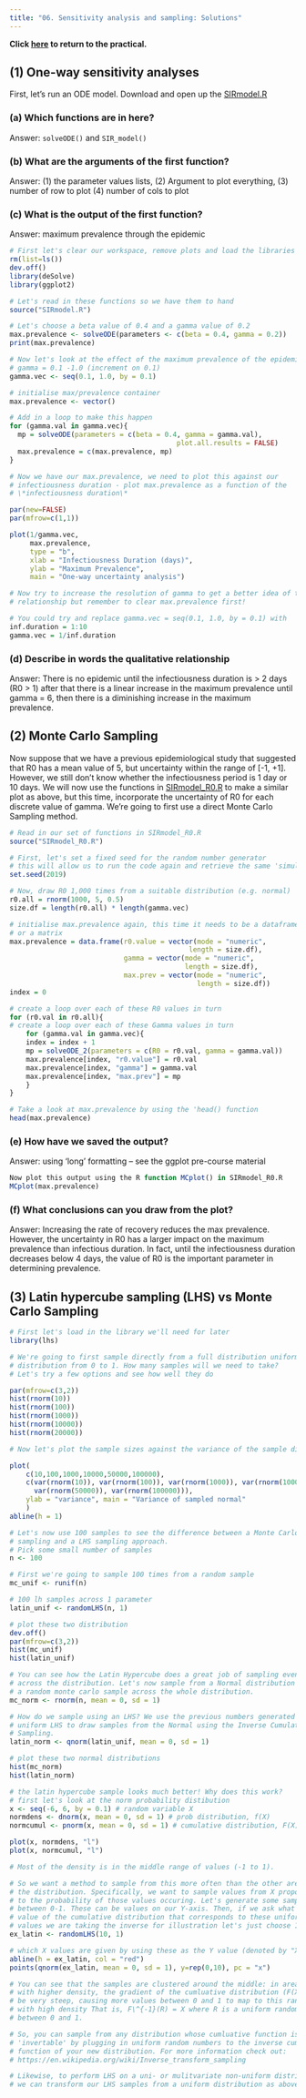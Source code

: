 ```yaml
---
title: "06. Sensitivity analysis and sampling: Solutions"
---
```


**Click [here](06_SensitivitySampling_practical.qmd) to return to the practical.**

## (1) One-way sensitivity analyses

First, let's run an ODE model. Download and open up the [SIRmodel.R](functions/SIRmodel.R)

### (a) Which functions are in here?

Answer: `solveODE()` and `SIR_model()`

### (b) What are the arguments of the first function?

Answer: (1) the parameter values lists, (2) Argument to plot everything, (3) number of row to plot (4) number of cols to plot

### (c) What is the output of the first function?

Answer: maximum prevalence through the epidemic

``` r
# First let's clear our workspace, remove plots and load the libraries we need
rm(list=ls())
dev.off()
library(deSolve)
library(ggplot2)

# Let's read in these functions so we have them to hand
source("SIRmodel.R")

# Let's choose a beta value of 0.4 and a gamma value of 0.2
max.prevalence <- solveODE(parameters <- c(beta = 0.4, gamma = 0.2))
print(max.prevalence)

# Now let's look at the effect of the maximum prevalence of the epidemic across 
# gamma = 0.1 -1.0 (increment on 0.1)
gamma.vec <- seq(0.1, 1.0, by = 0.1)

# initialise max/prevalence container
max.prevalence <- vector()

# Add in a loop to make this happen
for (gamma.val in gamma.vec){
  mp = solveODE(parameters = c(beta = 0.4, gamma = gamma.val),
                                         plot.all.results = FALSE)
  max.prevalence = c(max.prevalence, mp)
}

# Now we have our max.prevalence, we need to plot this against our 
# infectiousness duration - plot max.prevalence as a function of the 
# \*infectiousness duration\*

par(new=FALSE)
par(mfrow=c(1,1))

plot(1/gamma.vec, 
     max.prevalence, 
     type = "b",
     xlab = "Infectiousness Duration (days)",
     ylab = "Maximum Prevalence",
     main = "One-way uncertainty analysis")

# Now try to increase the resolution of gamma to get a better idea of the 
# relationship but remember to clear max.prevalence first!

# You could try and replace gamma.vec = seq(0.1, 1.0, by = 0.1) with
inf.duration = 1:10
gamma.vec = 1/inf.duration
```

### (d) Describe in words the qualitative relationship

Answer: There is no epidemic until the infectiousness duration is \> 2 days (R0 \> 1) after that there is a linear increase in the maximum prevalence until gamma = 6, then there is a diminishing increase in the maximum prevalence.

## (2) Monte Carlo Sampling

Now suppose that we have a previous epidemiological study that suggested that R0 has a mean value of 5, but uncertainty within the range of \[-1, +1\]. However, we still don't know whether the infectiousness period is 1 day or 10 days. We will now use the functions in [SIRmodel_R0.R](docs/functions/SIRmodel_R0.R) to make a similar plot as above, but this time, incorporate the uncertainty of R0 for each discrete value of gamma. We're going to first use a direct Monte Carlo Sampling method.

``` r
# Read in our set of functions in SIRmodel_R0.R
source("SIRmodel_R0.R")

# First, let's set a fixed seed for the random number generator
# this will allow us to run the code again and retrieve the same 'simulation'
set.seed(2019)

# Now, draw R0 1,000 times from a suitable distribution (e.g. normal)
r0.all = rnorm(1000, 5, 0.5)
size.df = length(r0.all) * length(gamma.vec)

# initialise max.prevalence again, this time it needs to be a dataframe 
# or a matrix
max.prevalence = data.frame(r0.value = vector(mode = "numeric", 
                                            length = size.df),
                            gamma = vector(mode = "numeric", 
                                           length = size.df),
                            max.prev = vector(mode = "numeric", 
                                              length = size.df))
index = 0

# create a loop over each of these R0 values in turn
for (r0.val in r0.all){
# create a loop over each of these Gamma values in turn
    for (gamma.val in gamma.vec){
    index = index + 1
    mp = solveODE_2(parameters = c(R0 = r0.val, gamma = gamma.val))
    max.prevalence[index, "r0.value"] = r0.val
    max.prevalence[index, "gamma"] = gamma.val
    max.prevalence[index, "max.prev"] = mp
    }
}

# Take a look at max.prevalence by using the 'head() function
head(max.prevalence)
```

### (e) How have we saved the output?

Answer: using 'long' formatting -- see the ggplot pre-course material

``` r
Now plot this output using the R function MCplot() in SIRmodel_R0.R
MCplot(max.prevalence)
```

### (f) What conclusions can you draw from the plot?

Answer: Increasing the rate of recovery reduces the max prevalence. However, the uncertainty in R0 has a larger impact on the maximum prevalence than infectious duration. In fact, until the infectiousness duration decreases below 4 days, the value of R0 is the important parameter in determining prevalence.

## (3) Latin hypercube sampling (LHS) vs Monte Carlo Sampling

``` r
# First let's load in the library we'll need for later
library(lhs)

# We're going to first sample directly from a full distribution uniform 
# distribution from 0 to 1. How many samples will we need to take? 
# Let's try a few options and see how well they do

par(mfrow=c(3,2))
hist(rnorm(10))
hist(rnorm(100))
hist(rnorm(1000))
hist(rnorm(10000))
hist(rnorm(20000))

# Now let's plot the sample sizes against the variance of the sample distribution

plot(
    c(10,100,1000,10000,50000,100000),
    c(var(rnorm(10)), var(rnorm(100)), var(rnorm(1000)), var(rnorm(10000)), 
      var(rnorm(50000)), var(rnorm(100000))),
    ylab = "variance", main = "Variance of sampled normal"
    )
abline(h = 1)

# Let's now use 100 samples to see the difference between a Monte Carlo 
# sampling and a LHS sampling approach.
# Pick some small number of samples
n <- 100

# First we're going to sample 100 times from a random sample
mc_unif <- runif(n)

# 100 lh samples across 1 parameter
latin_unif <- randomLHS(n, 1)

# plot these two distribution
dev.off()
par(mfrow=c(3,2))
hist(mc_unif)
hist(latin_unif)

# You can see how the Latin Hypercube does a great job of sampling evenly 
# across the distribution. Let's now sample from a Normal distribution using 
# a random monte carlo sample across the whole distribution.
mc_norm <- rnorm(n, mean = 0, sd = 1)

# How do we sample using an LHS? We use the previous numbers generated from the 
# uniform LHS to draw samples from the Normal using the Inverse Cumulative 
# Sampling.
latin_norm <- qnorm(latin_unif, mean = 0, sd = 1)

# plot these two normal distributions
hist(mc_norm)
hist(latin_norm)

# the latin hypercube sample looks much better! Why does this work?
# first let's look at the norm probability distibution
x <- seq(-6, 6, by = 0.1) # random variable X
normdens <- dnorm(x, mean = 0, sd = 1) # prob distribution, f(X)
normcumul <- pnorm(x, mean = 0, sd = 1) # cumulative distribution, F(X)

plot(x, normdens, "l")
plot(x, normcumul, "l")

# Most of the density is in the middle range of values (-1 to 1).

# So we want a method to sample from this more often than the other areas in 
# the distribution. Specifically, we want to sample values from X proportionally 
# to the probability of those values occuring. Let's generate some samples 
# between 0-1. These can be values on our Y-axis. Then, if we ask what is the 
# value of the cumulative distribution that corresponds to these uniform 
# values we are taking the inverse for illustration let's just choose 10 points.
ex_latin <- randomLHS(10, 1)

# which X values are given by using these as the Y value (denoted by "X"s)?
abline(h = ex_latin, col = "red")
points(qnorm(ex_latin, mean = 0, sd = 1), y=rep(0,10), pc = "x")

# You can see that the samples are clustered around the middle: in areas of X 
# with higher density, the gradient of the cumluative distribution (F(X)) will 
# be very steep, causing more values between 0 and 1 to map to this range of X 
# with high density That is, F\^{-1}(R) = X where R is a uniform random number 
# between 0 and 1.

# So, you can sample from any distribution whose cumluative function is 
# 'invertable' by plugging in uniform random numbers to the inverse cumulative 
# function of your new distribution. For more information check out: 
# https://en.wikipedia.org/wiki/Inverse_transform_sampling

# Likewise, to perform LHS on a uni- or mulitvariate non-uniform distribution, 
# we can transform our LHS samples from a uniform distribution as above.
```
